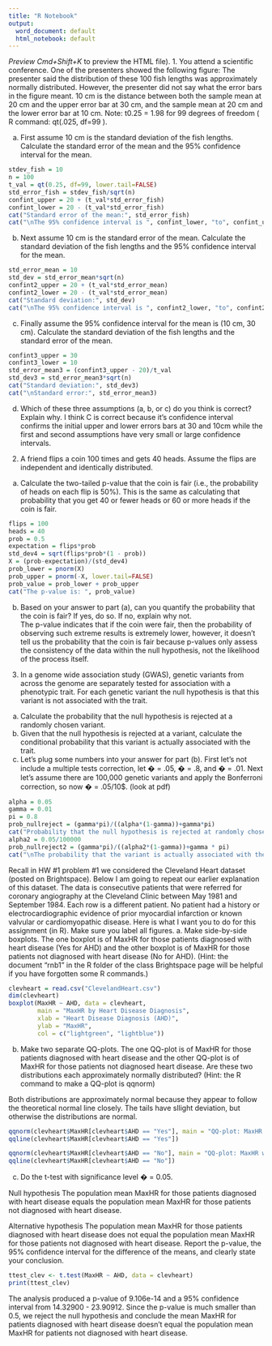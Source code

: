 ```yaml
---
title: "R Notebook"
output:
  word_document: default
  html_notebook: default
---
```

*Preview* *Cmd+Shift+K* to preview the HTML file). 
1. You attend a scientific conference. One of the presenters showed the following figure:
The presenter said the distribution of these 100 fish lengths was approximately normally
distributed. However, the presenter did not say what the error bars in the figure meant.
10 cm is the distance between both the sample mean at 20 cm and the upper error bar
at 30 cm, and the sample mean at 20 cm and the lower error bar at 10 cm.
Note: t0.25 = 1.98 for 99 degrees of freedom ( R command: qt(.025, df=99 ).

a. First assume 10 cm is the standard deviation of the fish lengths. Calculate the
standard error of the mean and the 95% confidence interval for the mean.
```r
stdev_fish = 10
n = 100
t_val = qt(0.25, df=99, lower.tail=FALSE)
std_error_fish = stdev_fish/sqrt(n)
confint_upper = 20 + (t_val*std_error_fish)
confint_lower = 20 - (t_val*std_error_fish)
cat("Standard error of the mean:", std_error_fish)
cat("\nThe 95% confidence interval is ", confint_lower, "to", confint_upper)
```


b. Next assume 10 cm is the standard error of the mean. Calculate the standard
deviation of the fish lengths and the 95% confidence interval for the mean.
```r
std_error_mean = 10
std_dev = std_error_mean*sqrt(n)
confint2_upper = 20 + (t_val*std_error_mean)
confint2_lower = 20 - (t_val*std_error_mean)
cat("Standard deviation:", std_dev)
cat("\nThe 95% confidence interval is ", confint2_lower, "to", confint2_upper)
```

c. Finally assume the 95% confidence interval for the mean is (10 cm, 30 cm). Calculate
the standard deviation of the fish lengths and the standard error of the mean.
```r
confint3_upper = 30
confint3_lower = 10
std_error_mean3 = (confint3_upper - 20)/t_val
std_dev3 = std_error_mean3*sqrt(n)
cat("Standard deviation:", std_dev3)
cat("\nStandard error:", std_error_mean3)
```

d. Which of these three assumptions (a, b, or c) do you think is correct? Explain why.
  I think C is correct because it's confidence interval confirms the initial upper and lower errors bars at 30 and 10cm while the first and second assumptions have very small or large confidence intervals.
  
2. A friend flips a coin 100 times and gets 40 heads. Assume the flips are independent and
identically distributed.
a. Calculate the two-tailed p-value that the coin is fair (i.e., the probability of heads on each flip is 50%). This is the same as calculating that probability that you get 40 or fewer heads or 60 or more heads if the coin is fair.
```r
flips = 100
heads = 40
prob = 0.5
expectation = flips*prob
std_dev4 = sqrt(flips*prob*(1 - prob))
X = (prob-expectation)/(std_dev4)
prob_lower = pnorm(X)
prob_upper = pnorm(-X, lower.tail=FALSE)
prob_value = prob_lower + prob_upper
cat("The p-value is: ", prob_value)
```


b. Based on your answer to part (a), can you quantify the probability that the coin is
fair? If yes, do so. If no, explain why not.  
  The p-value indicates that if the coin were fair, then the probability of observing such extreme results is extremely lower, however, it doesn't tell us the probability that the coin is fair because p-values only assess the consistency of the data within the null hypothesis, not the likelihood of the process itself.

3. In a genome wide association study (GWAS), genetic variants from across the genome are separately tested for association with a phenotypic trait. For each genetic variant the null hypothesis is that this variant is not associated with the trait. 
a. Calculate the probability that the null hypothesis is rejected at a randomly chosen variant.
b. Given that the null hypothesis is rejected at a variant, calculate the conditional probability that this variant is actually associated with the trait.
c. Let’s plug some numbers into your answer for part (b). First let’s not include a multiple tests correction, let � = .05, � = .8, and � = .01. Next let’s assume there are 100,000 genetic variants and apply the Bonferroni correction, so now � = .05/10$. (look at pdf)
```r
alpha = 0.05
gamma = 0.01
pi = 0.8
prob_nullreject = (gamma*pi)/((alpha*(1-gamma))+gamma*pi)
cat("Probability that the null hypothesis is rejected at randomly chosen variant is ", prob_nullreject*100, "%")
alpha2 = 0.05/100000
prob_nullreject2 = (gamma*pi)/((alpha2*(1-gamma))+gamma * pi)
cat("\nThe probability that the variant is actually associated with the trait given the null hypothesis is rejected at a variant is ", (prob_nullreject2)*100, "%")
```

Recall in HW #1 problem #1 we considered the Cleveland Heart dataset (posted on Brightspace). Below I am going to repeat our earlier explanation of this dataset. The data is consecutive patients that were referred for coronary angiography at the Cleveland Clinic between May 1981 and September 1984. Each row is a different patient. No patient had a history or electrocardiographic evidence of prior myocardial infarction or known valvular or cardiomyopathic disease.
Here is what I want you to do for this assignment (in R). Make sure you label all figures.
a. Make side-by-side boxplots. The one boxplot is of MaxHR for those patients diagnosed with heart disease (Yes for AHD) and the other boxplot is of MaxHR for those patients not diagnosed with heart disease (No for AHD). (Hint: the document “rnb1” in the R folder of the class Brightspace page will be helpful if you have forgotten some R commands.)
```r
clevheart = read.csv("ClevelandHeart.csv")
dim(clevheart)
boxplot(MaxHR ~ AHD, data = clevheart,
        main = "MaxHR by Heart Disease Diagnosis",
        xlab = "Heart Disease Diagnosis (AHD)",
        ylab = "MaxHR",
        col = c("lightgreen", "lightblue"))
```

b. Make two separate QQ-plots. The one QQ-plot is of MaxHR for those patients diagnosed with heart disease and the other QQ-plot is of MaxHR for those patients not diagnosed heart disease. Are these two distributions each approximately normally distributed? (Hint: the R command to make a QQ-plot is qqnorm)

Both distributions are approximately normal because they appear to follow the theoretical normal line closely. The tails have sllight deviation, but otherwise the distributions are normal.
```r
qqnorm(clevheart$MaxHR[clevheart$AHD == "Yes"], main = "QQ-plot: MaxHR w/ heart disease")
qqline(clevheart$MaxHR[clevheart$AHD == "Yes"])
```
```r
qqnorm(clevheart$MaxHR[clevheart$AHD == "No"], main = "QQ-plot: MaxHR w/o heart disease")
qqline(clevheart$MaxHR[clevheart$AHD == "No"])
```


c. Do the t-test with significance level � = 0.05. 

Null hypothesis The population mean MaxHR for those patients diagnosed with heart disease equals the population mean MaxHR for those patients not diagnosed with heart disease. 

Alternative hypothesis The population mean MaxHR for those patients diagnosed with heart disease does not equal the population mean MaxHR for those patients not diagnosed with heart disease.
Report the p-value, the 95% confidence interval for the difference of the means, and clearly state your conclusion.

```r
ttest_clev <- t.test(MaxHR ~ AHD, data = clevheart)
print(ttest_clev)
```
The analysis produced a p-value of 9.106e-14 and a 95% confidence interval from 14.32900 - 23.90912. Since the p-value is much smaller than 0.5, we reject the null hypothesis and conclude the mean MaxHR for patients diagnosed with heart disease doesn't equal the population mean MaxHR for patients not diagnosed with heart disease.
